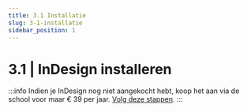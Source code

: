 ```yaml
---
title: 3.1 Installatie
slug: 3-1-installatie
sidebar_position: 1
---
```



# 3.1 | InDesign installeren

:::info
Indien je InDesign nog niet aangekocht hebt, koop het aan via de school voor maar € 39 per jaar. [Volg deze stappen](/docs/extra/aankoop).
:::